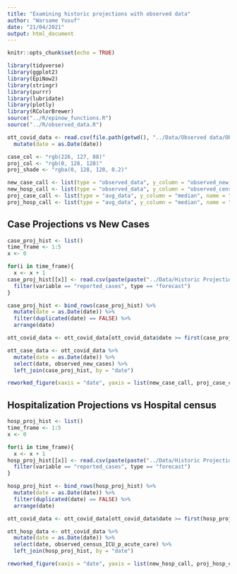 ```yaml
---
title: "Examining historic projections with observed data"
author: "Warsame Yusuf"
date: "21/04/2021"
output: html_document
---
```


```r
knitr::opts_chunk$set(echo = TRUE)
```

```r
library(tidyverse)
library(ggplot2)
library(EpiNow2)
library(stringr)
library(purrr)
library(lubridate)
library(plotly)
library(RColorBrewer)
source("../R/epinow_functions.R")
source("../R/observed_data.R")

ott_covid_data <- read.csv(file.path(getwd(), "../Data/Observed data/OPH_Observed_COVID_Data.csv")) %>%
  mutate(date = as.Date(date))

case_col <- "rgb(226, 127, 88)"
proj_col <- "rgb(0, 128, 128)"
proj_shade <- "rgba(0, 128, 128, 0.2)"

new_case_call <- list(type = "observed_data", y_column = "observed_new_cases", name = "Observed historic new cases", short_name = "Daily cases", color = case_col, opacity = 0.5)
new_hosp_call <- list(type = "observed_data", y_column = "observed_census_ICU_p_acute_care", name = "Observed historic hospital census", short_name = "Hospital census", color = case_col, opacity = 0.5)
proj_case_call <- list(type = "avg_data", y_column = "median", name = "Historic projected new cases", short_name = "projections", color = proj_col)
proj_hosp_call <- list(type = "avg_data", y_column = "median", name = "Historic projected hospital census", short_name = "projections", color = proj_col)
```

## Case Projections vs New Cases

```r
case_proj_hist <- list()
time_frame <- 1:5
x <- 0

for(i in time_frame){
  x <- x + 1
case_proj_hist[[x]] <- read.csv(paste(paste("../Data/Historic Projections/short_term_forecast", as.character(Sys.Date()-i), sep = "_"), ".csv", sep = "")) %>%
  filter(variable == "reported_cases", type == "forecast")
}

case_proj_hist <- bind_rows(case_proj_hist) %>%
  mutate(date = as.Date(date)) %>%
  filter(duplicated(date) == FALSE) %>%
  arrange(date)

ott_covid_data <- ott_covid_data[ott_covid_data$date >= first(case_proj_hist$date),]

ott_case_data <- ott_covid_data %>%
  mutate(date = as.Date(date)) %>%
  select(date, observed_new_cases) %>%
  left_join(case_proj_hist, by = "date")
```

```r
reworked_figure(xaxis = "date", yaxis = list(new_case_call, proj_case_call), error_bands = TRUE, error_data = c("upper_90", "lower_90"), error_col = proj_shade, titles = c(y = "New cases", x = "Date", title = "Predictive model performance: historical comparison of projections to observed new cases"), data = ott_case_data, ticks = FALSE)
```

## Hospitalization Projections vs Hospital census

```r
hosp_proj_hist <- list()
time_frame <- 1:5
x <- 0

for(i in time_frame){
  x <- x + 1
hosp_proj_hist[[x]] <- read.csv(paste(paste("../Data/Historic Projections/short_term_hosp_proj", as.character(Sys.Date()-i), sep = "_"), ".csv", sep = "")) %>%
  filter(variable == "reported_cases", type == "forecast")
}

hosp_proj_hist <- bind_rows(hosp_proj_hist) %>%
  mutate(date = as.Date(date)) %>%
  filter(duplicated(date) == FALSE) %>%
  arrange(date)

ott_covid_data <- ott_covid_data[ott_covid_data$date >= first(hosp_proj_hist$date),]

ott_hosp_data <- ott_covid_data %>%
  mutate(date = as.Date(date)) %>%
  select(date, observed_census_ICU_p_acute_care) %>%
  left_join(hosp_proj_hist, by = "date")
```

```r
reworked_figure(xaxis = "date", yaxis = list(new_hosp_call, proj_hosp_call), error_bands = TRUE, error_data = c("upper_90", "lower_90"), error_col = proj_shade, titles = c(y = "Hospital census", x = "Date", title = "Predictive model performance: historical comparison of projections to observed hospital census"), data = ott_hosp_data, ticks = FALSE)
```
